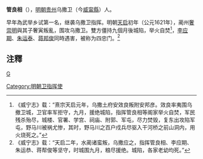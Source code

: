 '''管良相'''（{{bd|||1622年}}），[[明朝|明朝]][[贵州|贵州]]乌撒卫（今[[威甯縣|威甯縣]]）人。

早年為武举乡试第一名，继袭乌撒卫指挥。明朝[[天启|天启]]初年（公元1621年），蔺州[[奢崇明|奢崇明]]與其子奢寅叛亂，围攻乌撒卫。雙方僵持九個月後城陷，举火自焚<ref>《威宁志》载：“熹宗天启元年，乌撒土府安效良叛附安邦彦。效良率夷围乌撤卫城，卫官率军拒守，九月，援绝城陷，指挥管良相等阁家举火自焚，军民残杀殆尽，城楼、官署、学宫、祠庙、附郭、军屯，尽力焚毁，复东出攻陷军屯，野马川被祸尤惨，其时，野马川之百户戍兵尽驱入干河桥之前山洞内，用火烧死之。”</ref>，[[李应期|李应期]]、[[朱运泰|朱运泰]]、[[蒋邦俊|蒋邦俊]]同時遇害，被称为四忠门。<ref>《威宁志》载：“天启二年，水蔺诸蛮叛，乌撒应之，指挥管良相、李应期、朱运恭、蒋帮俊等坚守，时城围九月，粮尽援绝。城陷，各家老幼均死。”</ref>

== 注釋 ==
{{reflist}}
[[category:明朝軍事人物|G]]
[[Category:明朝卫指挥使|Category:明朝卫指挥使]]